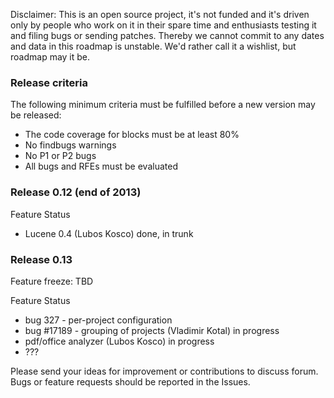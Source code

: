 Disclaimer: This is an open source project, it's not funded and it's driven only by people who work on it in their spare time and enthusiasts testing it and filing bugs or sending patches. Thereby we cannot commit to any dates and data in this roadmap is unstable. We'd rather call it a wishlist, but roadmap may it be.

=== Release criteria ===

The following minimum criteria must be fulfilled before a new version may be released:

* The code coverage for blocks must be at least 80%
* No findbugs warnings
* No P1 or P2 bugs
* All bugs and RFEs must be evaluated

=== Release 0.12 (end of 2013) ===

Feature	Status
* Lucene 0.4 (Lubos Kosco) 	 done, in trunk

=== Release 0.13 ===

Feature freeze: TBD

Feature	Status
* bug 327 - per-project configuration
* bug #17189 - grouping of projects (Vladimir Kotal) 	 in progress
* pdf/office analyzer (Lubos Kosco) 	 in progress
* ??? 	


Please send your ideas for improvement or contributions to discuss forum. Bugs or feature requests should be reported in the Issues.